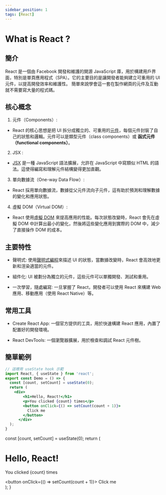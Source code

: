 ```yaml
---
sidebar_position: 1
tags: [React]
---
```






# What is React ?

## 簡介

React 是一個由 Facebook 開發和維護的開源 JavaScript 庫，用於構建用戶界面，特別是單頁應用程式（SPA）。它的主要目的是讓開發者能夠建立可重用的 UI 元件，以提高開發效率和維護性。
 簡單來說學會這一套在製作網頁的元件及互動就不需要寫大量的程式碼。
## 核心概念

1. 元件（Components）:
- React 的核心思想是把 UI 拆分成獨立的、可重用的[元件](https://react.dev/learn/your-first-component)，每個元件封裝了自己的狀態和邏輯。元件可以是類型元件（class components）或 **函式元件（functional components）**。

2. JSX :
- [JSX](https://react.dev/learn/writing-markup-with-jsx) 是一種 JavaScript 語法擴展，允許在 JavaScript 中寫類似 HTML 的語法。這使得編寫和理解元件結構變得更加直觀。

3. 單向數據流（One-way Data Flow）:
- React 採用單向數據流，數據從父元件流向子元件，這有助於預測和理解數據的變化和應用狀態。

4. 虛擬 DOM（Virtual DOM）:
- React 使用[虛擬 DOM](https://legacy.reactjs.org/docs/faq-internals.html) 來提高應用的性能。每次狀態改變時，React 會先在虛擬 DOM 中計算出最小的變化，然後將這些變化應用到實際的 DOM 中，減少了直接操作 DOM 的成本。

## 主要特性

- 聲明式: 使用[聲明式編程](https://react.dev/learn/reacting-to-input-with-state)來描述 UI 的狀態，當數據改變時，React 會高效地更新和渲染適當的元件。

- 組件化: UI 被劃分為獨立的元件，這些元件可以單獨開發、測試和重用。

- 一次學習，隨處編寫: 一旦掌握了 React，開發者可以使用 React 來構建 Web 應用、移動應用（使用 React Native）等。

## 常用工具

- Create React App: 一個官方提供的工具，用於快速構建 React 應用，內置了配置好的開發環境。

- React DevTools: 一個瀏覽器擴展，用於檢查和調試 React 元件樹。

## 簡單範例


```jsx
// 這裡用 useState hook 示範
import React, { useState } from 'react';
export const Demo = () => {
  const [count, setCount] = useState(0);
  return (
    <div>
        <h1>Hello, React!</h1>
        <p>You clicked {count} times</p>
        <button onClick={() => setCount(count + 1)}>
          Click me
        </button>
      </div>
  );
}
```

  const [count, setCount] = useState(0);
  return (
    <div>
        <h1>Hello, React!</h1>
        <p>You clicked {count} times</p>
        <button onClick={() => setCount(count + 1)}>
          Click me
        </button>
      </div>
  );
}

<Demo/>
